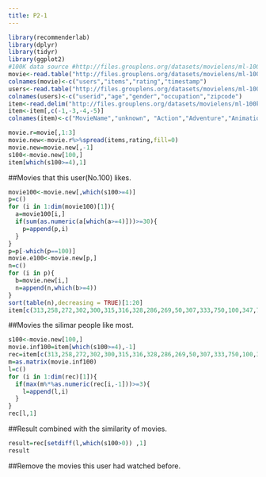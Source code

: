 ---
title: P2-1
---

```{r}
library(recommenderlab)
library(dplyr)
library(tidyr)
library(ggplot2)
#100K data source #http://files.grouplens.org/datasets/movielens/ml-100k
movie<-read.table("http://files.grouplens.org/datasets/movielens/ml-100k/u.data")
colnames(movie)<-c("users","items","rating","timestamp")
users<-read.table("http://files.grouplens.org/datasets/movielens/ml-100k/u.user",sep="|")
colnames(users)<-c("userid","age","gender","occupation","zipcode")
item<-read.delim("http://files.grouplens.org/datasets/movielens/ml-100k/u.item",sep="|",header=F)
item<-item[,c(-1,-3,-4,-5)]
colnames(item)<-c("MovieName","unknown", "Action","Adventure","Animation","Children", "Comedy" ,"Crime" ,"Documentary","Drama","Fantasy","Film-Noir","Horror","Musical","Mystery","Romance","Sci-Fi","Thriller","War","Western")

```


```{r}
movie.r=movie[,1:3]
movie.new<-movie.r%>%spread(items,rating,fill=0)
movie.new=movie.new[,-1]
s100<-movie.new[100,]
item[which(s100>=4),1]
```
##Movies that this user(No.100) likes.


```{r}
movie100<-movie.new[,which(s100>=4)]
p=c()
for (i in 1:dim(movie100)[1]){
  a=movie100[i,]
  if(sum(as.numeric(a[which(a>=4)]))>=30){
    p=append(p,i)
  }
}
p=p[-which(p==100)]
movie.e100<-movie.new[p,]
n=c()
for (i in p){
  b=movie.new[i,]
  n=append(n,which(b>=4))
}
sort(table(n),decreasing = TRUE)[1:20]
item[c(313,258,272,302,300,315,316,328,286,269,50,307,333,750,100,347,751,288,294,237),1]
```
##Movies the silimar people like most.


```{r}
s100<-movie.new[100,]
movie.inf100=item[which(s100>=4),-1]
rec=item[c(313,258,272,302,300,315,316,328,286,269,50,307,333,750,100,347,751,288,294,237),]
m=as.matrix(movie.inf100)
l=c()
for (i in 1:dim(rec)[1]){
  if(max(m%*%as.numeric(rec[i,-1]))>=3){
    l=append(l,i)
  }
}
rec[l,1]
```
##Result combined with the similarity of movies.


```{r}
result=rec[setdiff(l,which(s100>0)) ,1]
result
```
##Remove the movies this user had watched before.
